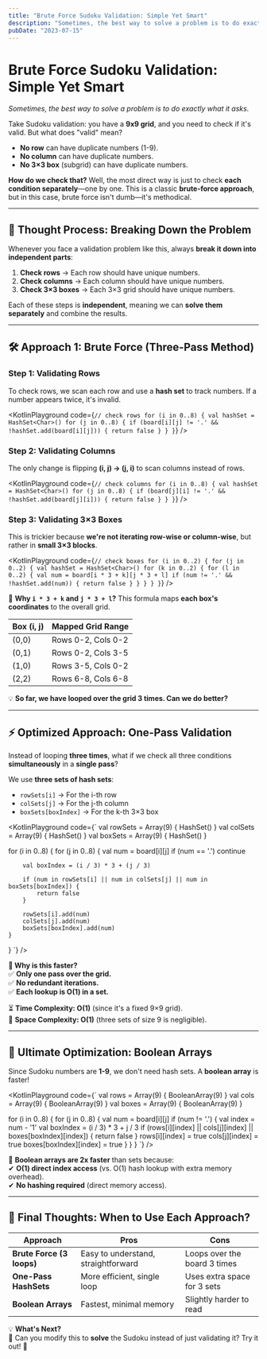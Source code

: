 ```yaml
---
title: "Brute Force Sudoku Validation: Simple Yet Smart"
description: "Sometimes, the best way to solve a problem is to do exactly what it asks."
pubDate: "2023-07-15"
---
```



# **Brute Force Sudoku Validation: Simple Yet Smart**

_Sometimes, the best way to solve a problem is to do exactly what it asks._

Take Sudoku validation: you have a **9x9 grid**, and you need to check if it's valid. But what does "valid" mean?

- **No row** can have duplicate numbers (1-9).
- **No column** can have duplicate numbers.
- **No 3×3 box** (subgrid) can have duplicate numbers.

**How do we check that?** Well, the most direct way is just to check **each condition separately**—one by one. This is a classic **brute-force approach**, but in this case, brute force isn't dumb—it's methodical.

---

## **🚀 Thought Process: Breaking Down the Problem**

Whenever you face a validation problem like this, always **break it down into independent parts**:

1. **Check rows** → Each row should have unique numbers.
2. **Check columns** → Each column should have unique numbers.
3. **Check 3×3 boxes** → Each 3×3 grid should have unique numbers.

Each of these steps is **independent**, meaning we can **solve them separately** and combine the results.

---

## **🛠️ Approach 1: Brute Force (Three-Pass Method)**  
### **Step 1: Validating Rows**
To check rows, we scan each row and use a **hash set** to track numbers. If a number appears twice, it's invalid.

<KotlinPlayground code={`
// check rows
for (i in 0..8) {
    val hashSet = HashSet<Char>()
    for (j in 0..8) {
        if (board[i][j] != '.' && !hashSet.add(board[i][j])) {
            return false
        }
    }
}
`} />

### **Step 2: Validating Columns**
The only change is flipping **(i, j) → (j, i)** to scan columns instead of rows.

<KotlinPlayground code={`
// check columns
for (i in 0..8) {
    val hashSet = HashSet<Char>()
    for (j in 0..8) {
        if (board[j][i] != '.' && !hashSet.add(board[j][i])) {
            return false
        }
    }
}
`} />

### **Step 3: Validating 3×3 Boxes**
This is trickier because **we're not iterating row-wise or column-wise**, but rather in **small 3×3 blocks**.

<KotlinPlayground code={`
// check boxes
for (i in 0..2) {
    for (j in 0..2) {
        val hashSet = HashSet<Char>()
        for (k in 0..2) {
            for (l in 0..2) {
                val num = board[i * 3 + k][j * 3 + l]
                if (num != '.' && !hashSet.add(num)) {
                    return false
                }
            }
        }
    }
}
`} />

📌 **Why `i * 3 + k` and `j * 3 + l`?**
This formula maps **each box's coordinates** to the overall grid.

| **Box (i, j)** | **Mapped Grid Range** |
|---------------|---------------------|
| (0,0) | Rows 0-2, Cols 0-2 |
| (0,1) | Rows 0-2, Cols 3-5 |
| (1,0) | Rows 3-5, Cols 0-2 |
| (2,2) | Rows 6-8, Cols 6-8 |

💡 **So far, we have looped over the grid 3 times. Can we do better?**

---

## **⚡ Optimized Approach: One-Pass Validation**

Instead of looping **three times**, what if we check all three conditions **simultaneously** in a **single pass**?

We use **three sets of hash sets**:

- `rowSets[i]` → For the i-th row
- `colSets[j]` → For the j-th column
- `boxSets[boxIndex]` → For the k-th 3×3 box

<KotlinPlayground code={`
val rowSets = Array(9) { HashSet<Char>() }
val colSets = Array(9) { HashSet<Char>() }
val boxSets = Array(9) { HashSet<Char>() }

for (i in 0..8) {
    for (j in 0..8) {
        val num = board[i][j]
        if (num == '.') continue

        val boxIndex = (i / 3) * 3 + (j / 3)

        if (num in rowSets[i] || num in colSets[j] || num in boxSets[boxIndex]) {
            return false
        }

        rowSets[i].add(num)
        colSets[j].add(num)
        boxSets[boxIndex].add(num)
    }
}
`} />

**🚀 Why is this faster?**  
✅ **Only one pass over the grid.**  
✅ **No redundant iterations.**  
✅ **Each lookup is O(1) in a set.**  

⏳ **Time Complexity: O(1)** (since it's a fixed 9×9 grid).  
📌 **Space Complexity: O(1)** (three sets of size 9 is negligible).  

---

## **🚀 Ultimate Optimization: Boolean Arrays**
Since Sudoku numbers are **1-9**, we don't need hash sets. A **boolean array** is faster!

<KotlinPlayground code={`
val rows = Array(9) { BooleanArray(9) }
val cols = Array(9) { BooleanArray(9) }
val boxes = Array(9) { BooleanArray(9) }

for (i in 0..8) {
    for (j in 0..8) {
        val num = board[i][j]
        if (num != '.') {
            val index = num - '1'
            val boxIndex = (i / 3) * 3 + j / 3
            if (rows[i][index] || cols[j][index] || boxes[boxIndex][index]) {
                return false
            }
            rows[i][index] = true
            cols[j][index] = true
            boxes[boxIndex][index] = true
        }
    }
}
`} />

🚀 **Boolean arrays are 2x faster** than sets because:  
✔ **O(1) direct index access** (vs. O(1) hash lookup with extra memory overhead).  
✔ **No hashing required** (direct memory access).  

---

## **📌 Final Thoughts: When to Use Each Approach?**

| Approach | Pros | Cons |
|----------|------|------|
| **Brute Force (3 loops)** | Easy to understand, straightforward | Loops over the board 3 times |
| **One-Pass HashSets** | More efficient, single loop | Uses extra space for 3 sets |
| **Boolean Arrays** | Fastest, minimal memory | Slightly harder to read |

💡 **What's Next?**  
📌 Can you modify this to **solve** the Sudoku instead of just validating it? Try it out! 🚀
